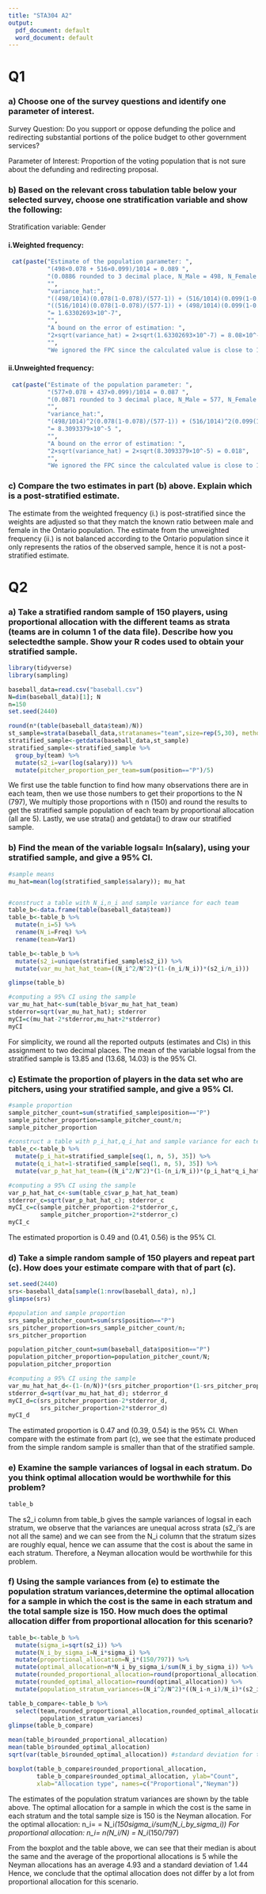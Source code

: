 ```yaml
---
title: "STA304 A2"
output:
  pdf_document: default
  word_document: default
---
```

# Q1
### a) Choose one of the survey questions and identify one parameter of interest.
Survey Question: Do you support or oppose defunding the police and redirecting 
substantial portions of the police budget to other government services?

Parameter of Interest:
Proportion of the voting population that is not sure about the defunding and 
redirecting proposal.

### b) Based on the relevant cross tabulation table below your selected survey, choose one stratification variable and show the following:
Stratification variable: Gender

#### i.Weighted frequency: 
```r
 cat(paste("Estimate of the population parameter: ", 
           "(498×0.078 + 516×0.099)/1014 = 0.089 ", 
           "(0.0886 rounded to 3 decimal place, N_Male = 498, N_Female = 516) ",
           "",
           "variance_hat:",
           "((498/1014)(0.078(1-0.078)/(577-1)) + (516/1014)(0.099(1-0.099)/(437-1)))/1014 +",
           "((516/1014)(0.078(1-0.078)/(577-1)) + (498/1014)(0.099(1-0.099)/(436)))/1014^2",
           "= 1.63302693×10^-7",
           "",
           "A bound on the error of estimation: ",
           "2×sqrt(variance_hat) = 2×sqrt(1.63302693×10^-7) = 8.08×10^-4 ",
           "",
           "We ignored the FPC since the calculated value is close to 1",sep="\n"))
```

#### ii.Unweighted frequency: 
```r
 cat(paste("Estimate of the population parameter: ", 
           "(577×0.078 + 437×0.099)/1014 = 0.087 ", 
           "(0.0871 rounded to 3 decimal place, N_Male = 577, N_Female = 437)",
           "",
           "variance_hat:",
           "(498/1014)^2(0.078(1-0.078)/(577-1)) + (516/1014)^2(0.099(1-0.099)/437-1) ",
           "= 8.3093379×10^-5 ",
           "",
           "A bound on the error of estimation: ",
           "2×sqrt(variance_hat) = 2×sqrt(8.3093379×10^-5) = 0.018",
           "",
           "We ignored the FPC since the calculated value is close to 1",sep="\n"))
```

	
### c)	Compare the two estimates in part (b) above. Explain which is a post-stratified estimate.
The estimate from the weighted frequency (i.) is post-stratified since the weights 
are adjusted so that they match the known ratio between male and female in the 
Ontario population. The estimate from the unweighted frequency (ii.) is not 
balanced according to the Ontario population since it only represents the ratios 
of the observed sample, hence it is not a post-stratified estimate.


# Q2
### a) Take a stratified random sample of 150 players, using proportional allocation with the different teams as strata (teams are in column 1 of the data file).  Describe how you selectedthe sample. Show your R codes used to obtain your stratified sample.

```r
library(tidyverse)
library(sampling)

baseball_data=read.csv("baseball.csv")
N=dim(baseball_data)[1]; N
n=150
set.seed(2440)

round(n*(table(baseball_data$team)/N))
st_sample=strata(baseball_data,stratanames="team",size=rep(5,30), method="srswor")
stratified_sample<-getdata(baseball_data,st_sample)
stratified_sample<-stratified_sample %>%
  group_by(team) %>%
  mutate(s2_i=var(log(salary))) %>%
  mutate(pitcher_proportion_per_team=sum(position=="P")/5)
```

We first use the table function to find how many observations there are in each 
team, then we use those numbers to get their proportions to the N (797), We 
multiply those proportions with n (150) and round the results to get the stratified 
sample population of each team by proportional allocation (all are 5). Lastly, 
we use strata() and getdata() to draw our stratified sample.

### b) Find the mean of the variable logsal= ln(salary), using your stratified sample, and give a 95% CI.
```r
#sample means 
mu_hat=mean(log(stratified_sample$salary)); mu_hat


#construct a table with N_i,n_i and sample variance for each team
table_b<-data.frame(table(baseball_data$team))
table_b<-table_b %>%
  mutate(n_i=5) %>%
  rename(N_i=Freq) %>%
  rename(team=Var1)

table_b<-table_b %>%
  mutate(s2_i=unique(stratified_sample$s2_i)) %>%
  mutate(var_mu_hat_hat_team=((N_i^2/N^2)*(1-(n_i/N_i))*(s2_i/n_i)))

glimpse(table_b)

#computing a 95% CI using the sample
var_mu_hat_hat<-sum(table_b$var_mu_hat_hat_team)
stderror=sqrt(var_mu_hat_hat); stderror
myCI=c(mu_hat-2*stderror,mu_hat+2*stderror)
myCI

```
For simplicity, we round all the reported outputs (estimates and CIs) in this 
assignment to two decimal places.
The mean of the variable logsal from the stratified sample is 13.85 and 
(13.68, 14.03) is the 95% CI.

### c) Estimate the proportion of players in the data set who are pitchers, using your stratified sample, and give a 95% CI.
```r

#sample proportion 
sample_pitcher_count=sum(stratified_sample$position=="P")
sample_pitcher_proportion=sample_pitcher_count/n; 
sample_pitcher_proportion

#construct a table with p_i_hat,q_i_hat and sample variance for each team
table_c<-table_b %>%
  mutate(p_i_hat=stratified_sample[seq(1, n, 5), 35]) %>%
  mutate(q_i_hat=1-stratified_sample[seq(1, n, 5), 35]) %>%
  mutate(var_p_hat_hat_team=((N_i^2/N^2)*(1-(n_i/N_i))*(p_i_hat*q_i_hat)/(n_i-1)))

#computing a 95% CI using the sample
var_p_hat_hat_c<-sum(table_c$var_p_hat_hat_team)
stderror_c=sqrt(var_p_hat_hat_c); stderror_c
myCI_c=c(sample_pitcher_proportion-2*stderror_c,
         sample_pitcher_proportion+2*stderror_c)
myCI_c

```
The estimated proportion is 0.49 and (0.41, 0.56) is the 95% CI.

### d) Take a simple random sample of 150 players and repeat part (c). How does your estimate compare with that of part (c).
```r
set.seed(2440) 
srs<-baseball_data[sample(1:nrow(baseball_data), n),]
glimpse(srs)

#population and sample proportion 
srs_sample_pitcher_count=sum(srs$position=="P")
srs_pitcher_proportion=srs_sample_pitcher_count/n; 
srs_pitcher_proportion

population_pitcher_count=sum(baseball_data$position=="P")
population_pitcher_proportion=population_pitcher_count/N; 
population_pitcher_proportion

#computing a 95% CI using the sample
var_mu_hat_hat_d<-(1-(n/N))*(srs_pitcher_proportion*(1-srs_pitcher_proportion))/(n-1)
stderror_d=sqrt(var_mu_hat_hat_d); stderror_d
myCI_d=c(srs_pitcher_proportion-2*stderror_d,
         srs_pitcher_proportion+2*stderror_d)
myCI_d
```
The estimated proportion is 0.47 and (0.39, 0.54) is the 95% CI.
When compare with the estimate from part (c), we see that the estimate produced 
from the simple random sample is smaller than that of the stratified sample.

### e) Examine the sample variances of logsal in each stratum. Do you think optimal allocation would be worthwhile for this problem?
```r
table_b
```
The s2_i column from table_b gives the sample variances of logsal in each stratum,
we observe that the variances are unequal across strata (s2_i's are not all the same) 
and we can see from the N_i column that the stratum sizes are roughly equal, hence 
we can assume that the cost is about the same in each stratum. Therefore, a 
Neyman allocation would be worthwhile for this problem.

### f) Using the sample variances from (e) to estimate the population stratum variances,determine the optimal allocation for a sample in which the cost is the same in each stratum and the total sample size is 150.  How much does the optimal allocation differ from proportional allocation for this scenario?
```r
table_b<-table_b %>%
  mutate(sigma_i=sqrt(s2_i)) %>%
  mutate(N_i_by_sigma_i=N_i*sigma_i) %>%
  mutate(proportional_allocation=N_i*(150/797)) %>%
  mutate(optimal_allocation=n*N_i_by_sigma_i/sum(N_i_by_sigma_i)) %>%
  mutate(rounded_proportional_allocation=round(proportional_allocation)) %>%
  mutate(rounded_optimal_allocation=round(optimal_allocation)) %>%
  mutate(population_stratum_variances=(N_i^2/N^2)*((N_i-n_i)/N_i)*(s2_i/n_i))

table_b_compare<-table_b %>%
  select(team,rounded_proportional_allocation,rounded_optimal_allocation,
         population_stratum_variances)
glimpse(table_b_compare)

mean(table_b$rounded_proportional_allocation)
mean(table_b$rounded_optimal_allocation)
sqrt(var(table_b$rounded_optimal_allocation)) #standard deviation for the Neyman allocation

boxplot(table_b_compare$rounded_proportional_allocation,
        table_b_compare$rounded_optimal_allocation, ylab="Count", 
        xlab="Allocation type", names=c("Proportional","Neyman"))
```
The estimates of the population stratum variances are shown by the table above.
The optimal allocation for a sample in which the cost is the same in each stratum 
and the total sample size is 150 is the Neyman allocation.
For the optimal allocation: n_i= = N_i*(150sigma_i/sum(N_i_by_sigma_i))
For proportional allocation: n_i= n(N_i/N) = N_i*(150/797)

From the boxplot and the table above, we can see that their median is about the 
same and the average of the proportional allocations is 5 while the Neyman 
allocations has an average 4.93 and a standard deviation of 1.44
Hence, we conclude that the optimal allocation does not differ by a lot from 
proportional allocation for this scenario.